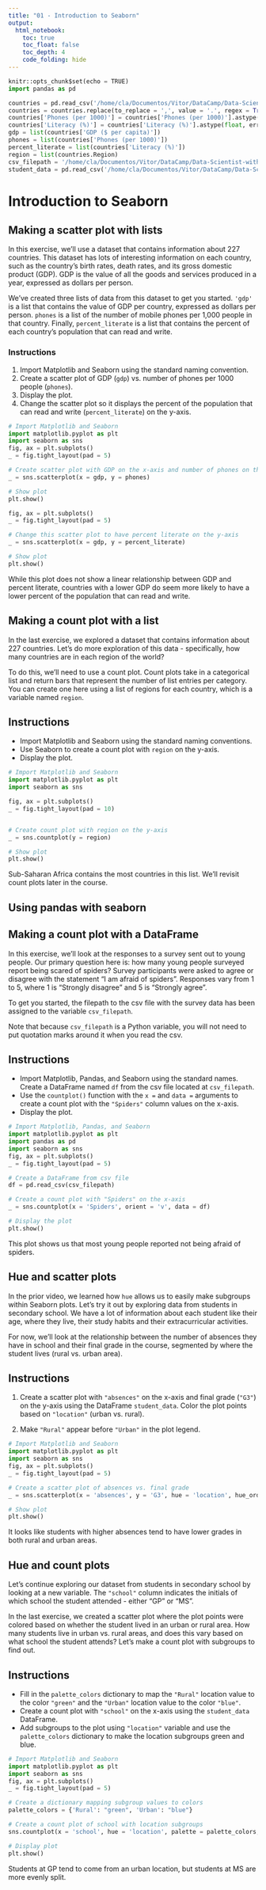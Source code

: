 ```yaml
---
title: "01 - Introduction to Seaborn"
output: 
  html_notebook:
    toc: true
    toc_float: false
    toc_depth: 4
    code_folding: hide
---
```


```python
knitr::opts_chunk$set(echo = TRUE)
import pandas as pd

countries = pd.read_csv('/home/cla/Documentos/Vitor/DataCamp/Data-Scientist-with-Python/Datasets/countries-of-the-world.csv')
countries = countries.replace(to_replace = ',', value = '.', regex = True)
countries['Phones (per 1000)'] = countries['Phones (per 1000)'].astype(float, errors = 'raise')
countries['Literacy (%)'] = countries['Literacy (%)'].astype(float, errors = 'raise')
gdp = list(countries['GDP ($ per capita)'])
phones = list(countries['Phones (per 1000)'])
percent_literate = list(countries['Literacy (%)'])
region = list(countries.Region)
csv_filepath = '/home/cla/Documentos/Vitor/DataCamp/Data-Scientist-with-Python/Datasets/young-people-survey-responses.csv'
student_data = pd.read_csv('/home/cla/Documentos/Vitor/DataCamp/Data-Scientist-with-Python/Datasets/student-alcohol-consumption.csv')
```

# **Introduction to Seaborn**

## **Making a scatter plot with lists**

In this exercise, we'll use a dataset that contains information about 227 countries. This dataset has lots of interesting information on each country, such as the country's birth rates, death rates, and its gross domestic product (GDP). GDP is the value of all the goods and services produced in a year, expressed as dollars per person.

We've created three lists of data from this dataset to get you started. `'gdp'` is a list that contains the value of GDP per country, expressed as dollars per person. `phones` is a list of the number of mobile phones per 1,000 people in that country. Finally, `percent_literate` is a list that contains the percent of each country's population that can read and write.

### **Instructions** 

1. Import Matplotlib and Seaborn using the standard naming convention.
2. Create a scatter plot of GDP (`gdp`) vs. number of phones per 1000 people (`phones`).
3. Display the plot.
4. Change the scatter plot so it displays the percent of the population that can read and write (`percent_literate`) on the y-axis.

```python
# Import Matplotlib and Seaborn
import matplotlib.pyplot as plt
import seaborn as sns
fig, ax = plt.subplots()
_ = fig.tight_layout(pad = 5)

# Create scatter plot with GDP on the x-axis and number of phones on the y-axis
_ = sns.scatterplot(x = gdp, y = phones)

# Show plot
plt.show()

fig, ax = plt.subplots()
_ = fig.tight_layout(pad = 5)

# Change this scatter plot to have percent literate on the y-axis
_ = sns.scatterplot(x = gdp, y = percent_literate)

# Show plot
plt.show()
```

While this plot does not show a linear relationship between GDP and percent literate, countries with a lower GDP do seem more likely to have a lower percent of the population that can read and write.

## **Making a count plot with a list**

In the last exercise, we explored a dataset that contains information about 227 countries. Let's do more exploration of this data - specifically, how many countries are in each region of the world?

To do this, we'll need to use a count plot. Count plots take in a categorical list and return bars that represent the number of list entries per category. You can create one here using a list of regions for each country, which is a variable named `region`.

## **Instructions**

- Import Matplotlib and Seaborn using the standard naming conventions.
- Use Seaborn to create a count plot with `region` on the y-axis.
- Display the plot.

```python
# Import Matplotlib and Seaborn
import matplotlib.pyplot as plt
import seaborn as sns

fig, ax = plt.subplots()
_ = fig.tight_layout(pad = 10)


# Create count plot with region on the y-axis
_ = sns.countplot(y = region)

# Show plot
plt.show()
```

Sub-Saharan Africa contains the most countries in this list. We'll revisit count plots later in the course.

## **Using pandas with seaborn**

## **Making a count plot with a DataFrame**

In this exercise, we'll look at the responses to a survey sent out to young people. Our primary question here is: how many young people surveyed report being scared of spiders? Survey participants were asked to agree or disagree with the statement "I am afraid of spiders". Responses vary from 1 to 5, where 1 is "Strongly disagree" and 5 is "Strongly agree".

To get you started, the filepath to the csv file with the survey data has been assigned to the variable `csv_filepath`.

Note that because `csv_filepath` is a Python variable, you will not need to put quotation marks around it when you read the csv.

## **Instructions**

- Import Matplotlib, Pandas, and Seaborn using the standard names.
Create a DataFrame named `df` from the csv file located at `csv_filepath`.
- Use the `countplot()` function with the `x =` and `data =` arguments to create a count plot with the `"Spiders"` column values on the x-axis.
- Display the plot.

```python
# Import Matplotlib, Pandas, and Seaborn
import matplotlib.pyplot as plt
import pandas as pd
import seaborn as sns
fig, ax = plt.subplots()
_ = fig.tight_layout(pad = 5)

# Create a DataFrame from csv file
df = pd.read_csv(csv_filepath)

# Create a count plot with "Spiders" on the x-axis
_ = sns.countplot(x = 'Spiders', orient = 'v', data = df)

# Display the plot
plt.show()
```

This plot shows us that most young people reported not being afraid of spiders.

## **Hue and scatter plots**

In the prior video, we learned how `hue` allows us to easily make subgroups within Seaborn plots. Let's try it out by exploring data from students in secondary school. We have a lot of information about each student like their age, where they live, their study habits and their extracurricular activities.

For now, we'll look at the relationship between the number of absences they have in school and their final grade in the course, segmented by where the student lives (rural vs. urban area).

## **Instructions**

1. Create a scatter plot with `"absences"` on the x-axis and final grade (`"G3"`) on the y-axis using the DataFrame `student_data`. Color the plot points based on `"location"` (urban vs. rural).

2. Make `"Rural"` appear before `"Urban"` in the plot legend.

```python
# Import Matplotlib and Seaborn
import matplotlib.pyplot as plt
import seaborn as sns
fig, ax = plt.subplots()
_ = fig.tight_layout(pad = 5)

# Create a scatter plot of absences vs. final grade
_ = sns.scatterplot(x = 'absences', y = 'G3', hue = 'location', hue_order = ['Rural', 'Urban'], data = student_data)

# Show plot
plt.show()
```

 It looks like students with higher absences tend to have lower grades in both rural and urban areas.
 
## **Hue and count plots**

Let's continue exploring our dataset from students in secondary school by looking at a new variable. The `"school"` column indicates the initials of which school the student attended - either "GP" or "MS".

In the last exercise, we created a scatter plot where the plot points were colored based on whether the student lived in an urban or rural area. How many students live in urban vs. rural areas, and does this vary based on what school the student attends? Let's make a count plot with subgroups to find out.

## **Instructions**

- Fill in the `palette_colors` dictionary to map the `"Rural"` location value to the color `"green"` and the `"Urban"` location value to the color `"blue"`.
- Create a count plot with `"school"` on the x-axis using the `student_data` DataFrame.
- Add subgroups to the plot using `"location"` variable and use the `palette_colors` dictionary to make the location subgroups green and blue.



```python
# Import Matplotlib and Seaborn
import matplotlib.pyplot as plt
import seaborn as sns
fig, ax = plt.subplots()
_ = fig.tight_layout(pad = 5)

# Create a dictionary mapping subgroup values to colors
palette_colors = {'Rural': "green", 'Urban': "blue"}

# Create a count plot of school with location subgroups
sns.countplot(x = 'school', hue = 'location', palette = palette_colors, data = student_data)

# Display plot
plt.show()
```

Students at GP tend to come from an urban location, but students at MS are more evenly split.